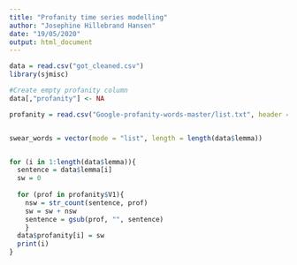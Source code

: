 ```yaml
---
title: "Profanity time series modelling"
author: "Josephine Hillebrand Hansen"
date: "19/05/2020"
output: html_document
---
```


```r
data = read.csv("got_cleaned.csv")
library(sjmisc)

#Create empty profanity column
data[,"profanity"] <- NA

profanity = read.csv("Google-profanity-words-master/list.txt", header = FALSE)


swear_words = vector(mode = "list", length = length(data$lemma))


for (i in 1:length(data$lemma)){
  sentence = data$lemma[i]
  sw = 0
  
  for (prof in profanity$V1){
    nsw = str_count(sentence, prof)
    sw = sw + nsw
    sentence = gsub(prof, "", sentence)
    }
  data$profanity[i] = sw
  print(i)
}



```
